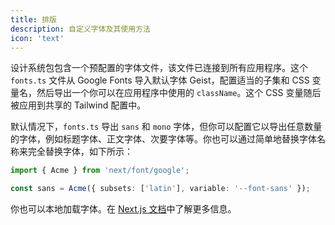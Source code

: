 ```yaml
---
title: 排版
description: 自定义字体及其使用方法
icon: 'text'
---
```


设计系统包包含一个预配置的字体文件，该文件已连接到所有应用程序。这个 `fonts.ts` 文件从 Google Fonts 导入默认字体 Geist，配置适当的子集和 CSS 变量名，然后导出一个你可以在应用程序中使用的 `className`。这个 CSS 变量随后被应用到共享的 Tailwind 配置中。

默认情况下，`fonts.ts` 导出 `sans` 和 `mono` 字体，但你可以配置它以导出任意数量的字体，例如标题字体、正文字体、次要字体等。你也可以通过简单地替换字体名称来完全替换字体，如下所示：

```ts packages/design-system/lib/fonts.ts
import { Acme } from 'next/font/google';

const sans = Acme({ subsets: ['latin'], variable: '--font-sans' });
```

你也可以本地加载字体。在 [Next.js 文档](https://nextjs.org/docs/app/building-your-application/optimizing/fonts)中了解更多信息。